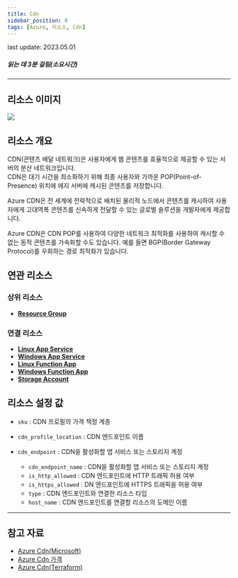 ```yaml
---
title: Cdn
sidebar_position: 0
tags: [Azure, 리소스, Cdn]
---
```



<span className="theme-doc-version-badge badge badge--secondary">
    last update: 2023.05.01
</span>

##### 읽는 데 3분 걸림(소요시간)

*****

## 리소스 이미지
<img src={icon} />

## 리소스 개요
CDN(콘텐츠 배달 네트워크)은 사용자에게 웹 콘텐츠를 효율적으로 제공할 수 있는 서버의 분산 네트워크입니다.    
CDN은 대기 시간을 최소화하기 위해 최종 사용자와 가까운 POP(Point-of-Presence) 위치에 에지 서버에 캐시된 콘텐츠를 저장합니다.   

Azure CDN은 전 세계에 전략적으로 배치된 물리적 노드에서 콘텐츠를 캐시하여 사용자에게 고대역폭 콘텐츠를 신속하게 전달할 수 있는 글로벌 솔루션을 개발자에게 제공합니다.    

Azure CDN은 CDN POP를 사용하여 다양한 네트워크 최적화를 사용하여 캐시할 수 없는 동적 콘텐츠를 가속화할 수도 있습니다. 예를 들면 BGP(Border Gateway Protocol)를 우회하는 경로 최적화가 있습니다.   


## 연관 리소스
### 상위 리소스
- [**Resource Group**](https://docs.cstudio.app/docs/resource/azure/Base/ResourceGroup)

### 연결 리소스
- [**Linux App Service**](https://docs.cstudio.app/docs/resource/azure/AppService/LinuxAppService)
- [**Windows App Service**](https://docs.cstudio.app/docs/resource/azure/AppService/WindowsAppService)
- [**Linux Function App**](https://docs.cstudio.app/docs/resource/azure/AppService/LinuxLinuxFunctionApp)
- [**Windows Function App**](https://docs.cstudio.app/docs/resource/azure/AppService/WindowsFunctionApp)
- [**Storage Account**](https://docs.cstudio.app/docs/resource/azure/Storage/StorageAccount)



## 리소스 설정 값
- ```sku``` : CDN 프로필의 가격 책정 계층


- ```cdn_profile_location``` : CDN 엔드포인트 이름


- ```cdn_endpoint``` : CDN을 활성화할 앱 서비스 또는 스토리지 계정
    + ```cdn_endpoint_name``` : CDN을 활성화할 앱 서비스 또는 스토리지 계정
    + ```is_http_allowed``` : CDN 엔드포인트에 HTTP 트래픽 허용 여부
    + ```is_https_allowed``` : DN 엔드포인트에 HTTPS 트래픽을 허용 여부
    + ```type``` : CDN 엔드포인트와 연결한 리소스 타입
    + ```host_name``` : CDN 엔드포인트를 연결할 리소스의 도메인 이름
    


*****
## 참고 자료
- [Azure Cdn(Microsoft)](https://learn.microsoft.com/ko-kr/azure/cdn/cdn-overview)
- [Azure Cdn 가격](https://azure.microsoft.com/en-us/pricing/details/cdn/) 
- [Azure Cdn(Terraform)](https://registry.terraform.io/providers/hashicorp/azurerm/latest/docs/resources/cdn_endpoint)
